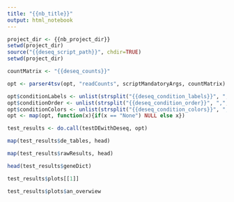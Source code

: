 ```yaml
---
title: "{{nb_title}}"
output: html_notebook
---
```


```r
project_dir <- {{nb_project_dir}}
setwd(project_dir)
source("{{deseq_script_path}}", chdir=TRUE)
setwd(project_dir)
```

```r
countMatrix <- "{{deseq_counts}}"

opt <- parser4tsv(opt, "readCounts", scriptMandatoryArgs, countMatrix)

opt$conditionLabels <- unlist(strsplit("{{deseq_condition_labels}}", ",", fixed=TRUE))
opt$conditionOrder <- unlist(strsplit("{{deseq_condition_order}}", ",", fixed=TRUE))
opt$conditionColors <- unlist(strsplit("{{deseq_condition_colors}}", ",", fixed=TRUE))
opt <- map(opt, function(x){if(x == "None") NULL else x})
```

```r
test_results <- do.call(testDEwithDeseq, opt)
```

```r
map(test_results$de_tables, head)
```
```r
map(test_results$rawResults, head)
```

```r
head(test_results$geneDict)
```

```r
test_results$plots[[1]]
```

```r
test_results$plots$an_overwiew
```
